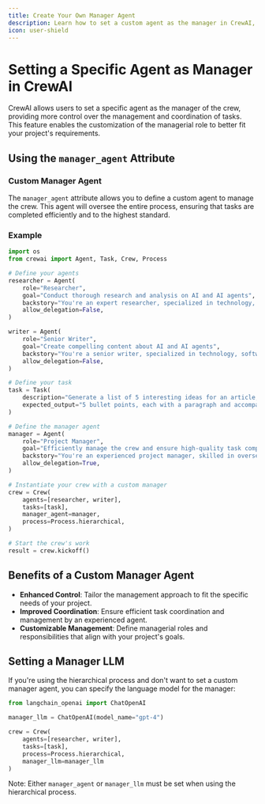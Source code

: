 ```yaml
---
title: Create Your Own Manager Agent
description: Learn how to set a custom agent as the manager in CrewAI, providing more control over task management and coordination.
icon: user-shield
---
```


# Setting a Specific Agent as Manager in CrewAI

CrewAI allows users to set a specific agent as the manager of the crew, providing more control over the management and coordination of tasks. 
This feature enables the customization of the managerial role to better fit your project's requirements.

## Using the `manager_agent` Attribute

### Custom Manager Agent

The `manager_agent` attribute allows you to define a custom agent to manage the crew. This agent will oversee the entire process, ensuring that tasks are completed efficiently and to the highest standard.

### Example

```python Code
import os
from crewai import Agent, Task, Crew, Process

# Define your agents
researcher = Agent(
    role="Researcher",
    goal="Conduct thorough research and analysis on AI and AI agents",
    backstory="You're an expert researcher, specialized in technology, software engineering, AI, and startups. You work as a freelancer and are currently researching for a new client.",
    allow_delegation=False,
)

writer = Agent(
    role="Senior Writer",
    goal="Create compelling content about AI and AI agents",
    backstory="You're a senior writer, specialized in technology, software engineering, AI, and startups. You work as a freelancer and are currently writing content for a new client.",
    allow_delegation=False,
)

# Define your task
task = Task(
    description="Generate a list of 5 interesting ideas for an article, then write one captivating paragraph for each idea that showcases the potential of a full article on this topic. Return the list of ideas with their paragraphs and your notes.",
    expected_output="5 bullet points, each with a paragraph and accompanying notes.",
)

# Define the manager agent
manager = Agent(
    role="Project Manager",
    goal="Efficiently manage the crew and ensure high-quality task completion",
    backstory="You're an experienced project manager, skilled in overseeing complex projects and guiding teams to success. Your role is to coordinate the efforts of the crew members, ensuring that each task is completed on time and to the highest standard.",
    allow_delegation=True,
)

# Instantiate your crew with a custom manager
crew = Crew(
    agents=[researcher, writer],
    tasks=[task],
    manager_agent=manager,
    process=Process.hierarchical,
)

# Start the crew's work
result = crew.kickoff()
```

## Benefits of a Custom Manager Agent

- **Enhanced Control**: Tailor the management approach to fit the specific needs of your project.
- **Improved Coordination**: Ensure efficient task coordination and management by an experienced agent.
- **Customizable Management**: Define managerial roles and responsibilities that align with your project's goals.

## Setting a Manager LLM

If you're using the hierarchical process and don't want to set a custom manager agent, you can specify the language model for the manager:

```python Code
from langchain_openai import ChatOpenAI

manager_llm = ChatOpenAI(model_name="gpt-4")

crew = Crew(
    agents=[researcher, writer],
    tasks=[task],
    process=Process.hierarchical,
    manager_llm=manager_llm
)
```

Note: Either `manager_agent` or `manager_llm` must be set when using the hierarchical process.